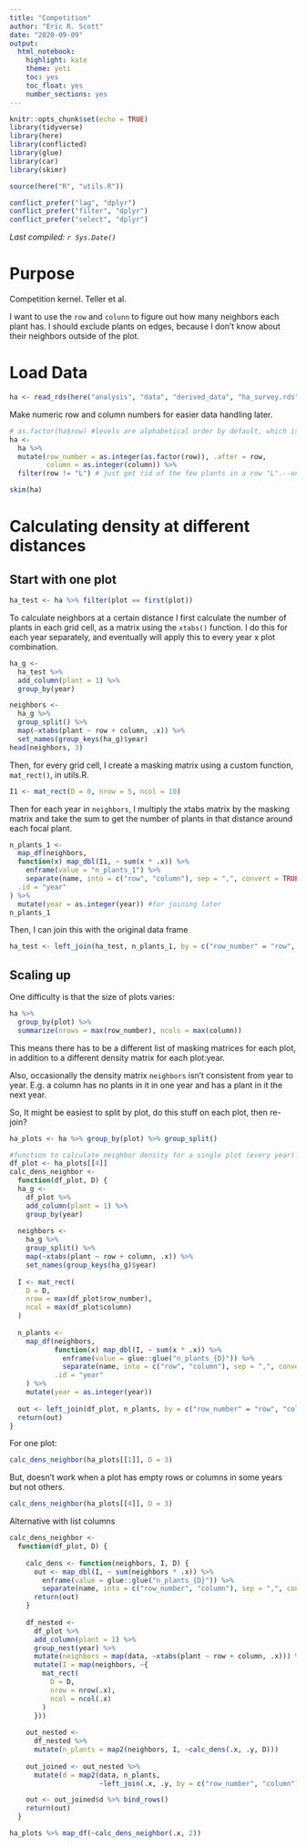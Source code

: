 ```yaml
---
title: "Competition"
author: "Eric R. Scott"
date: "2020-09-09"
output: 
  html_notebook: 
    highlight: kate
    theme: yeti
    toc: yes
    toc_float: yes
    number_sections: yes
---
```


```r
knitr::opts_chunk$set(echo = TRUE)
library(tidyverse)
library(here)
library(conflicted)
library(glue)
library(car)
library(skimr)

source(here("R", "utils.R"))

conflict_prefer("lag", "dplyr")
conflict_prefer("filter", "dplyr")
conflict_prefer("select", "dplyr")
```

*Last compiled: `r Sys.Date()`*

# Purpose

Competition kernel. Teller et al.

I want to use the `row` and `colunn` to figure out how many neighbors each plant has. I should exclude plants on edges, because I don't know about their neighbors outside of the plot.

# Load Data

```r
ha <- read_rds(here("analysis", "data", "derived_data", "ha_survey.rds"))
```

Make numeric row and column numbers for easier data handling later.

```r
# as.factor(ha$row) #levels are alphabetical order by default, which is perfect.  Except for row "L", not sure what that's about.
ha <- 
  ha %>% 
  mutate(row_number = as.integer(as.factor(row)), .after = row,
         column = as.integer(column)) %>% 
  filter(row != "L") # just get rid of the few plants in a row "L".--only affects one plot
```

```r
skim(ha)
```

# Calculating density at different distances

## Start with one plot

```r
ha_test <- ha %>% filter(plot == first(plot))
```

To calculate neighbors at a certain distance I first calculate the number of plants in each grid cell, as a matrix using the `xtabs()` function.  I do this for each year separately, and eventually will apply this to every year x plot combination.

```r
ha_g <- 
  ha_test %>% 
  add_column(plant = 1) %>% 
  group_by(year)

neighbors <-
  ha_g %>% 
  group_split() %>% 
  map(~xtabs(plant ~ row + column, .x)) %>% 
  set_names(group_keys(ha_g)$year)
head(neighbors, 3)
```

Then, for every grid cell, I create a masking matrix using a custom function, `mat_rect()`, in utils.R.

```r
I1 <- mat_rect(D = 0, nrow = 5, ncol = 10)
```

Then for each year in `neighbors`, I multiply the xtabs matrix by the masking matrix and take the sum to get the number of plants in that distance around each focal plant.

```r
n_plants_1 <-
  map_df(neighbors,
  function(x) map_dbl(I1, ~ sum(x * .x)) %>% 
    enframe(value = "n_plants_1") %>% 
    separate(name, into = c("row", "column"), sep = ",", convert = TRUE),
  .id = "year"
) %>% 
  mutate(year = as.integer(year)) #for joining later
n_plants_1
```
Then, I can join this with the original data frame

```r
ha_test <- left_join(ha_test, n_plants_1, by = c("row_number" = "row", "column", "year"))
```

## Scaling up

One difficulty is that the size of plots varies:

```r
ha %>% 
  group_by(plot) %>% 
  summarize(nrows = max(row_number), ncols = max(column))
```
This means there has to be a different list of masking matrices for each plot, in addition to a different density matrix for each plot:year. 

Also, occasionally the density matrix `neighbors` isn't consistent from year to year.  E.g. a column has no plants in it in one year and has a plant in it the next year.

So, It might be easiest to split by plot, do this stuff on each plot, then re-join?

```r
ha_plots <- ha %>% group_by(plot) %>% group_split()
```

```r
#function to calculate neighbor density for a single plot (every year).
df_plot <- ha_plots[[4]]
calc_dens_neighbor <-
  function(df_plot, D) {
  ha_g <- 
    df_plot %>% 
    add_column(plant = 1) %>% 
    group_by(year)
  
  neighbors <-
    ha_g %>% 
    group_split() %>% 
    map(~xtabs(plant ~ row + column, .x)) %>% 
    set_names(group_keys(ha_g)$year)
  
  I <- mat_rect(
    D = D,
    nrow = max(df_plot$row_number),
    ncol = max(df_plot$column)
  )
  
  n_plants <-
    map_df(neighbors,
           function(x) map_dbl(I, ~ sum(x * .x)) %>%
             enframe(value = glue::glue("n_plants_{D}")) %>%
             separate(name, into = c("row", "column"), sep = ",", convert = TRUE),
           .id = "year"
    ) %>%
    mutate(year = as.integer(year))
    
  out <- left_join(df_plot, n_plants, by = c("row_number" = "row", "column", "year"))
  return(out)
}
```

For one plot:

```r
calc_dens_neighbor(ha_plots[[1]], D = 3)
```

But, doesn't work when a plot has empty rows or columns in some years but not others.

```r
calc_dens_neighbor(ha_plots[[4]], D = 3)
```

Alternative with list columns


```r
calc_dens_neighbor <-
  function(df_plot, D) {
    
    calc_dens <- function(neighbors, I, D) {
      out <- map_dbl(I, ~ sum(neighbors * .x)) %>%
        enframe(value = glue::glue("n_plants_{D}")) %>%
        separate(name, into = c("row_number", "column"), sep = ",", convert = TRUE)
      return(out)
    }
    
    df_nested <-
      df_plot %>% 
      add_column(plant = 1) %>% 
      group_nest(year) %>% 
      mutate(neighbors = map(data, ~xtabs(plant ~ row + column, .x))) %>% 
      mutate(I = map(neighbors, ~{
        mat_rect(
          D = D,
          nrow = nrow(.x),
          ncol = ncol(.x)
        )
      }))
    
    out_nested <- 
      df_nested %>% 
      mutate(n_plants = map2(neighbors, I, ~calc_dens(.x, .y, D)))
    
    out_joined <- out_nested %>%
      mutate(d = map2(data, n_plants,
                      ~left_join(.x, .y, by = c("row_number", "column"))))

    out <- out_joined$d %>% bind_rows()
    return(out)
  }
```



```r
ha_plots %>% map_df(~calc_dens_neighbor(.x, 2))
```

